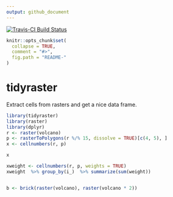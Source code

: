 ```yaml
---
output: github_document
---
```


[![Travis-CI Build Status](https://travis-ci.org/mdsumner/tidyraster.svg?branch=master)](https://travis-ci.org/mdsumner/tidyraster)


<!-- README.md is generated from README.Rmd. Please edit that file -->

```r
knitr::opts_chunk$set(
  collapse = TRUE,
  comment = "#>",
  fig.path = "README-"
)
```

# tidyraster

Extract cells from rasters and get a nice data frame.

```r
library(tidyraster)
library(raster)
library(dplyr)
r <- raster(volcano)
p <- rasterToPolygons(r %/% 15, dissolve = TRUE)[c(4, 5), ]
x <- cellnumbers(r, p)

x

xweight <- cellnumbers(r, p, weights = TRUE)
xweight  %>% group_by(i_)  %>% summarize(sum(weight))


b <- brick(raster(volcano), raster(volcano * 2))

```
